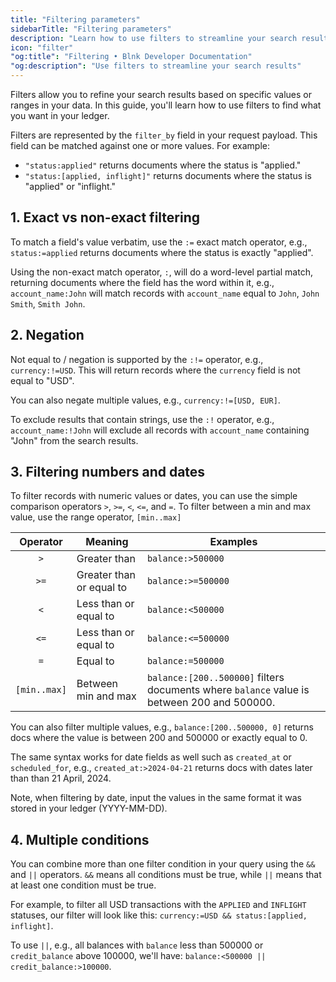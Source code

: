 ```yaml
---
title: "Filtering parameters"
sidebarTitle: "Filtering parameters"
description: "Learn how to use filters to streamline your search results."
icon: "filter"
"og:title": "Filtering • Blnk Developer Documentation" 
"og:description": "Use filters to streamline your search results"
---
```



Filters allow you to refine your search results based on specific values or ranges in your data. In this guide, you'll learn how to use filters to find what you want in your ledger.

Filters are represented by the `filter_by` field in your request payload. This field can be matched against one or more values. For example:

- `"status:applied"` returns documents where the status is "applied."
- `"status:[applied, inflight]"` returns documents where the status is "applied" or "inflight."

## 1. Exact vs non-exact filtering

To match a field's value verbatim, use the `:=` exact match operator, e.g., `status:=applied` returns documents where the status is exactly "applied".

Using the non-exact match operator, `:`, will do a word-level partial match, returning documents where the field has the word within it, e.g., `account_name:John` will match records with `account_name` equal to `John`, `John Smith`, `Smith John`.

## 2. Negation

Not equal to / negation is supported by the `:!=` operator, e.g., `currency:!=USD`. This will return records where the `currency` field is not equal to "USD". 

You can also negate multiple values, e.g., `currency:!=[USD, EUR]`.

To exclude results that contain strings, use the `:!` operator, e.g., `account_name:!John` will exclude all records with `account_name` containing "John" from the search results.

## 3. Filtering numbers and dates

To filter records with numeric values or dates, you can use the simple comparison operators `>`, `>=`, `<`, `<=`, and `=`. To filter between a min and max value, use the range operator, `[min..max]`

| Operator | Meaning | Examples |
| :---: | --- | ---
| `>` | Greater than | `balance:>500000`
| `>=` | Greater than or equal to | `balance:>=500000`
| `<` | Less than or equal to | `balance:<500000`
| `<=` | Less than or equal to | `balance:<=500000` 
| `=` | Equal to | `balance:=500000`
| `[min..max]` | Between min and max | `balance:[200..500000]` filters documents where `balance` value is between 200 and 500000.

You can also filter multiple values, e.g., `balance:[200..500000, 0]` returns docs where the value is between 200 and 500000 or exactly equal to 0.

The same syntax works for date fields as well such as `created_at` or `scheduled_for`, e.g., `created_at:>2024-04-21` returns docs with dates later than than 21 April, 2024. 

Note, when filtering by date, input the values in the same format it was stored in your ledger (YYYY-MM-DD).

## 4. Multiple conditions

You can combine more than one filter condition in your query using the `&&` and `||` operators. `&&` means all conditions must be true, while `||` means that at least one condition must be true.

For example, to filter all USD transactions with the `APPLIED` and `INFLIGHT` statuses, our filter will look like this: `currency:=USD && status:[applied, inflight]`. 

To use `||`, e.g., all balances with `balance` less than 500000 or `credit_balance` above 100000, we'll have: `balance:<500000 || credit_balance:>100000`.

<NeedHelp />